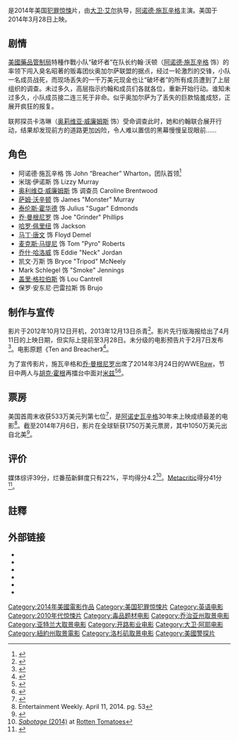{{noteTA
|T=zh-cn:破坏者 (2014年电影);zh-hk:毒火追擊;zh-tw:震撼殺戮 (2014年電影);
|1=zh-cn:破坏者;zh-hk:毒火追擊;zh-tw:震撼殺戮;
}}
{{Infobox film
| name           = 毒火追擊
| original_name  = ''Sabotage''
| cn_image          = 破坏者.jpg 
| hk_image          = 毒火追擊.jpg
| tw_image          = 震撼殺戮.jpg
| caption        = 电影宣传海报
| border         = yes
| alt            =
| director       = [[大卫·阿耶|大卫·阿耶]]
| producer       = [[阿尔·拉迪|阿尔·拉迪]]<br>比尔·布洛克<br>[[保罗·汉森|保罗·汉森]]<br>[[乔·罗森|乔·罗森]]<br>Palak Patel<br>Alex Ott</small>
| writer         = 大卫·阿耶<br>[[Skip_Woods|Skip Woods]]
| screenplay     =
| story          =
| based on       =
| narrator       =
| starring       = [[阿诺德·施瓦辛格|阿诺德·施瓦辛格]]<br>[[萨姆·沃辛顿|萨姆·沃辛顿]]<br>{{link-en|奥利维亚·威廉姆斯|Olivia Williams}}<br>[[特伦斯·霍华德|特伦斯·霍华德]]<br>[[乔·曼根尼罗|乔·曼根尼罗]]<br>{{link-en|哈罗·佩里纽|Harold Perrineau}}<br>[[马丁·多诺万|马丁·多诺万]]<br>[[马克斯·马提尼|马克斯·马提尼]]<br>[[乔什·哈洛威|乔什·哈洛威]]<br>{{link-en|米雷耶·伊诺斯|Mireille Enos}} 
| music          = {{link-en|大卫·撒瑞地|David Sardy}}
| cinematography = 布鲁斯·麦克利里
| editing        = {{link-en|多迪·多恩|Dody Dorn}}
| studio         = Albert S. Ruddy Productions<br>Crave Films<br>QED International<br>Roth Films
| distributor    = [[Open_Road_Films|Open Road Films]]
| released       = {{Film date|2014|3|28|美國|2014|4|11|臺灣|2014|6|12|香港|2015|4|24|中國大陸<ref>{{cite news|title=《破坏者》内地定档4月24日 施瓦辛格文武全开 "训练日"导演任编导|url=http://news.mtime.com/2015/03/31/1541017.html|accessdate=2015-04-05|newspaper=时光网|date=2015-03-31|archive-date=2015-04-03|archive-url=https://web.archive.org/web/20150403014535/http://news.mtime.com/2015/03/31/1541017.html|dead-url=no}}</ref>}}
| runtime        = 109 分钟
| country        = 美国
| language       = 英语
| budget         = $3500万
| gross          = $1837万
| cn_name        = 破坏者
| hk_name        = 毒火追擊
| tw_name        = 震撼殺戮<ref>[http://www.atmovies.com.tw/movie/fsen41742334/ 震撼殺戮 Sabotage 【電影時刻表】【戲院放映時間表】] {{Wayback|url=http://www.atmovies.com.tw/movie/fsen41742334/ |date=20140407083628 }} - @movies開眼電影 (Catchplay)</ref>
}}

{{作品名稱|name=''Sabotage''|hk=毒火追擊|tw=震撼殺戮|cn=破坏者}}是2014年美国[[犯罪|犯罪]][[惊悚|惊悚]]片，由[[大卫·艾尔|大卫·艾尔]]执导，[[阿诺德·施瓦辛格|阿诺德·施瓦辛格]]主演。美国于2014年3月28日上映。

== 剧情 ==
[[美國緝毒局|美國藥品管制局]]特種作戰小队“破坏者”在队长约翰·沃顿（[[阿诺德·施瓦辛格|阿诺德·施瓦辛格]] 饰）的率领下闯入臭名昭著的贩毒团伙奥加尔萨联盟的据点，经过一轮激烈的交锋，小队一名成员战死，而现场丢失的一千万美元现金也让“破坏者”的所有成员遭到了上层组织的调查。未过多久，高层指示约翰和成员们各就各位，重新开始行动。谁知未过多久，小队成员接二连三死于非命。似乎奥加尔萨为了丢失的巨款恼羞成怒，正展开疯狂的报复。 

联邦探员卡洛琳（[[奥莉维亚·威廉姆斯|奥莉维亚·威廉姆斯]] 饰）受命调查此时，她和约翰联合展开行动，结果却发现前方的道路更加凶险，令人难以置信的黑幕慢慢呈现眼前……

== 角色 ==
* 阿诺德·施瓦辛格 饰 John “Breacher” Wharton，团队首领<ref>{{cite news |work=Total Film |publisher=[[Future_Publishing|Future Publishing]] |title=Arnie gets a new look in first image from David Ayer’s Ten |first=George |last=Wales |url=http://www.totalfilm.com/news/arnie-gets-a-new-look-in-first-image-from-david-ayer-s-ten |date=2012-10-26 |accessdate=2012-11-09 |archive-date=2012-10-28 |archive-url=https://web.archive.org/web/20121028214807/http://www.totalfilm.com/news/arnie-gets-a-new-look-in-first-image-from-david-ayer-s-ten |dead-url=no }}</ref>
* 米瑞·伊诺斯 饰 Lizzy Murray
* [[奥利维亞·威廉姆斯|奥利维亞·威廉姆斯]] 饰 调查员 Caroline Brentwood
* [[萨姆·沃辛顿|萨姆·沃辛顿]] 饰 James "Monster" Murray
* [[泰伦斯·霍华德|泰伦斯·霍华德]] 饰 Julius "Sugar" Edmonds
* [[乔·曼根尼罗|乔·曼根尼罗]] 饰 Joe "Grinder" Phillips
* [[哈罗·佩里纽|哈罗·佩里纽]] 饰 Jackson
* [[马丁·唐文|马丁·唐文]] 饰 Floyd Demel
* [[麦克斯·马提尼|麦克斯·马提尼]] 饰 Tom "Pyro" Roberts
* [[乔什·哈洛威|乔什·哈洛威]] 饰 Eddie "Neck" Jordan
* 凯文·万斯 饰 Bryce "Tripod" McNeely
* Mark Schlegel 饰 "Smoke" Jennings
* [[盖里·格拉伯斯|盖里·格拉伯斯]] 饰 Lou Cantrell
* 保罗·安东尼·巴雷拉斯 饰 Brujo

== 制作与宣传 ==
影片于2012年10月12日开机，2013年12月13日杀青<ref name=IMDB>{{cite web|title=IMDB Box office / business for Sabotage|url=http://www.imdb.com/title/tt1742334/business|publisher=imdb.com|accessdate=2014-07-12|archive-date=2014-04-03|archive-url=https://web.archive.org/web/20140403022952/http://www.imdb.com/title/tt1742334/business|dead-url=no}}</ref>。影片先行版海报给出了4月11日的上映日期，但实际上提前至3月28日。未分级的电影预告片于2月7日发布<ref name=CBTrailer>{{cite web|last=Eisenberg|first=Eric|title=Arnold Schwarzenegger's Sabotage Gets A Hardcore New Red Band Trailer|url=http://www.cinemablend.com/new/Arnold-Schwarzenegger-Sabotage-Gets-Hardcore-Red-Band-Trailer-41551.html|publisher=CinemaBlend.com|date=2014-02-07|accessdate=2015-04-05|archive-date=2020-03-29|archive-url=https://web.archive.org/web/20200329074913/https://www.cinemablend.com/new/Arnold-Schwarzenegger-Sabotage-Gets-Hardcore-Red-Band-Trailer-41551.html|dead-url=no}}</ref>。电影原题《Ten and Breacher》<ref>{{cite web|url=http://www.flickeringmyth.com/2012/10/first-look-at-arnold-schwarzenegger-in.html |publisher=Flickering Myth.com |title=First look at Arnold Schwarzenegger in Ten |date=2012-10-26 |accessdate=2012-11-09}} </ref>。

为了宣传影片，施瓦辛格和[[乔·曼根尼罗|乔·曼根尼罗]]出席了2014年3月24日的WWE[[Raw|Raw]]，节目中两人与[[胡克·霍根|胡克·霍根]]再擂台中面对[[米兹|米兹]]<ref>{{cite web |url=http://www.wwe.com/shows/raw/2014-03-17/arnold-schwarzenegger-joe-manganiello-guest-star-raw-26196583 |title=Arnold Schwarzenegger and Joe Manganiello to Guest Star on Monday's ''Raw'' |publisher=[[WWE|WWE]] |date=2014-03-17 |accessdate=2014-03-25 |archive-date=2020-03-29 |archive-url=https://web.archive.org/web/20200329074911/https://www.wwe.com/shows/raw/2014-03-17/arnold-schwarzenegger-joe-manganiello-guest-star-raw-26196583 |dead-url=no }}</ref><ref>{{cite web |url=http://www.youtube.com/watch?v=KetT9XdG5uI |title=Arnold Schwarzenegger and Joe Manganiello join Hulk Hogan in the ring: Raw, March 24, 2014 |publisher=[[WWE|WWE]]/[[YouTube|YouTube]] |date=2014-03-24 |accessdate=2014-03-25 |archive-date=2014-03-25 |archive-url=https://web.archive.org/web/20140325054838/http://www.youtube.com/watch?v=KetT9XdG5uI |dead-url=no }}</ref>。

== 票房 ==
美国首周末收获533万美元列第七位<ref name=budget>{{cite news | url = http://www.latimes.com/entertainment/envelope/cotown/la-et-ct-noah-sabotage-grand-budapest-hotel-20140326,0,4391185.story | title = Noah' to sail to No. 1 at the box office | first = Ryan | last = Faughnder | date = 2014-03-27 | work = Los Angeles Times | accessdate = 2014-04-17 | archive-date = 2014-04-25 | archive-url = https://web.archive.org/web/20140425114859/http://www.latimes.com/entertainment/envelope/cotown/la-et-ct-noah-sabotage-grand-budapest-hotel-20140326,0,4391185.story | dead-url = no }}</ref>，是[[阿诺史瓦辛格|阿诺史瓦辛格]]30年来上映成绩最差的电影<ref>Entertainment Weekly. April 11, 2014. pg. 53</ref>。截至2014年7月6日，影片在全球斩获1750万美元票房，其中1050万美元出自北美<ref name=BOM>{{cite web|url=http://www.boxofficemojo.com/movies/?id=ten2014.htm|title=Sabotage|accessdate=2014-05-20|publisher=Box Office Mojo|archive-date=2014-05-16|archive-url=https://web.archive.org/web/20140516211953/http://boxofficemojo.com/movies/?id=ten2014.htm|dead-url=no}}</ref>。

== 评价 ==
媒体综评39分，烂番茄新鲜度只有22%，平均得分4.2<ref>[http://www.rottentomatoes.com/m/sabotage_2012 ''Sabotage'' (2014)] {{Wayback|url=http://www.rottentomatoes.com/m/sabotage_2012 |date=20200202191942 }} at [[Rotten_Tomatoes|Rotten Tomatoes]]</ref>。[[Metacritic|Metacritic]]得分41分<ref>{{Cite web |url=http://www.metacritic.com/movie/sabotage |title=存档副本 |accessdate=2015-04-05 |archive-date=2018-10-27 |archive-url=https://web.archive.org/web/20181027073200/https://www.metacritic.com/movie/sabotage |dead-url=no }}</ref>。

== 註釋 ==
{{reflist|2}}

==外部链接==
* {{Official website|http://www.sabotagethefilm.com/}}{{en}}
* {{IMDb title|id=1742334|title=破坏者}}
* {{Mojo title|ten2014|破坏者}}
* {{rotten-tomatoes|sabotage_2012|破坏者}}
* {{douban|title=破坏者}}
* {{Mtime|166955|破坏者}}

{{David Ayer}}

{{DEFAULTSORT:Sabotage}}
[[Category:2014年美國電影作品|Category:2014年美國電影作品]]
[[Category:美国犯罪惊悚片|Category:美国犯罪惊悚片]]
[[Category:英语电影|Category:英语电影]]
[[Category:2010年代惊悚片|Category:2010年代惊悚片]]
[[Category:毒品题材电影|Category:毒品题材电影]]
[[Category:乔治亚州取景电影|Category:乔治亚州取景电影]]
[[Category:亚特兰大取景电影|Category:亚特兰大取景电影]]
[[Category:开路影业电影|Category:开路影业电影]]
[[Category:大卫·阿耶电影|Category:大卫·阿耶电影]]
[[Category:紐約州取景電影|Category:紐約州取景電影]]
[[Category:洛杉矶取景电影|Category:洛杉矶取景电影]]
[[Category:美國警探片|Category:美國警探片]]